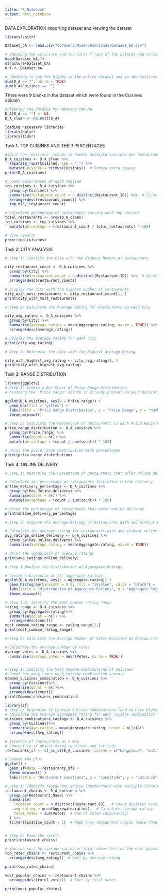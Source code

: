 ```yaml
---
title: "R Notebook"
output: html_notebook
---
```


DATA EXPLORATION importing dataset and viewing the dataset

```r
library(knitr)
```

```r
Dataset_bA <- read.csv("C:/Users/Mideh/Downloads/Dataset_bA.csv")

```

```r
# checking the structure and the first 7 rows of the dataset and renaming the dataset
head(Dataset_bA,7)
structure(Dataset_bA)
D_A <- Dataset_bA
```

```r
# checking to see for blanks in the entire dataset and in the Cuisines column
sum(D_A == "", na.rm = TRUE)  
sum(D_A$Cuisines == "")  

```

There were 9 blanks in the dataset which were found in the Cuisines column

```r
#cleaning the dataset by removing the NA
D_A[D_A == ""] <- NA               
D_A_clean <- na.omit(D_A)
```

```r
loading necesaary libraries
library(dplyr)
library(tidyr)

```

Task 1: TOP CUISINES AND THEIR PERCENTAGES

```r
#Split the 'Cuisines' column to handle multiple cuisines per restaurant
D_A_cuisines <- D_A_clean %>%
  separate_rows(Cuisines, sep = ",") %>%
  mutate(Cuisines = trimws(Cuisines))  # Remove extra spaces
print(D_A_cuisines)

```

```r
# Count occurrences of each cuisine
top_cuisines <- D_A_cuisines %>%
  group_by(Cuisines) %>% 
  summarise(restaurant_count = n_distinct(Restaurant.ID)) %>%  # Count distinct Restaurant_ID
  arrange(desc(restaurant_count)) %>%
  top_n(3, restaurant_count)

# Calculate percentage of restaurants serving each top cuisine
total_restaurants <- nrow(D_A_clean)
top_cuisines <- top_cuisines %>%
  mutate(percentage = (restaurant_count / total_restaurants) * 100)

# View results
print(top_cuisines)
```

Task 2: CITY ANALYSIS

```r
# Step 1: Identify the City with the Highest Number of Restaurants

city_restaurant_count <- D_A_cuisines %>%
  group_by(City) %>%
  summarise(restaurant_count = n_distinct(Restaurant.ID)) %>%  # Count distinct Restaurant_ID
  arrange(desc(restaurant_count))

# Display the city with the highest number of restaurants
city_with_most_restaurants <- city_restaurant_count[1, ]
print(city_with_most_restaurants)


```

```r
# Step 2: Calculate the Average Rating for Restaurants in Each City

city_avg_rating <- D_A_cuisines %>%
  group_by(City) %>%
  summarise(average_rating = mean(Aggregate.rating, na.rm = TRUE)) %>%
  arrange(desc(average_rating))

# Display the average rating for each city
print(city_avg_rating)
```

```r
# Step 3: Determine the City with the Highest Average Rating

city_with_highest_avg_rating <- city_avg_rating[1, ]
print(city_with_highest_avg_rating)

```

Task 3: RANGE DISTRIBUTION

```r
library(ggplot2)
# Step 1: Create a Bar Chart of Price Range Distribution
# Assuming the 'Price range' column is already present in your dataset

ggplot(D_A_cuisines, aes(x = Price.range)) +
  geom_bar(fill = "yellow") +
  labs(title = "Price Range Distribution", x = "Price Range", y = "Number of Restaurants") +
  theme_minimal()
```

```r
# Step 2: Calculate the Percentage of Restaurants in Each Price Range Category
price_range_distribution <- D_A_cuisines %>%
  group_by(Price.range) %>%
  summarise(count = n()) %>%
  mutate(percentage = (count / sum(count)) * 100)

# Print the price range distribution with percentages
print(price_range_distribution)
```

Task 4: ONLINE DELIVERY

```r
# Step 1: Determine the Percentage of Restaurants that Offer Online Delivery

# Calculate the percentage of restaurants that offer online delivery
online_delivery_percentage <- D_A_cuisines %>%
  group_by(Has.Online.delivery) %>%
  summarise(count = n()) %>%
  mutate(percentage = (count / sum(count)) * 100)

# Print the percentage of restaurants that offer online delivery
print(online_delivery_percentage)
```

```r
# Step 2: Compare the Average Ratings of Restaurants With and Without Online Delivery

# Calculate the average rating for restaurants with and without online delivery
avg_ratings_online_delivery <- D_A_cuisines %>%
  group_by(Has.Online.delivery) %>%
  summarise(average_rating = mean(Aggregate.rating, na.rm = TRUE))

# Print the comparison of average ratings
print(avg_ratings_online_delivery)
```

```r
# Step 1 Analyze the Distribution of Aggregate Ratings

# Create a histogram of the aggregate ratings
ggplot(D_A_cuisines, aes(x = Aggregate.rating)) +
  geom_histogram(binwidth = 0.5, fill = "skyblue", color = "black") +
  labs(title = "Distribution of Aggregate Ratings", x = "Aggregate Rating", y = "Count of Restaurants") +
  theme_minimal()
```

```r
# Step 1.2: Identify the most common rating range
rating_range <- D_A_cuisines %>%
  group_by(Aggregate.rating)%>%
  summarise(count = n()) %>%
  arrange(desc(count)) 
most_common_rating_range <- rating_range[1,]
print(most_common_rating_range)
```

```r
# Step 2: Calculate the Average Number of Votes Received by Restaurants

# Calculate the average number of votes
Average_votes <- D_A_cuisines %>%
  summarise(average_votes = mean(Votes, na.rm = TRUE))


# Step 1: Identify the Most Common Combinations of Cuisines
# Count how many times each cuisine combination appears
Common_cuisines_combination <- D_A_cuisines %>%
  group_by(Cuisines)%>%
  summarise(count = n())%>%
  arrange(desc(count)) 
print(Common_cuisines_combination)
```

```r
library(sf)
# Step 2: Determine if Certain Cuisine Combinations Tend to Have Higher Ratings
# Calculate the average aggregate rating for each cuisine combination
cuisines_combinations_ratings <- D_A_cuisines %>%
  group_by(Cuisines)%>%
  summarise(Avg_rating = mean(Aggregate.rating, count = n()))%>%
  arrange(desc(Avg_rating))

# location of restaurants on a map
# Convert to sf object using longitude and latitude
restaurants_sf <- st_as_sf(D_A_cuisines, coords = c("Longitude", "Latitude"), crs = 4326)

# Create the plot
ggplot() +
  geom_sf(data = restaurants_sf) +
  theme_minimal() +
  labs(title = "Restaurant Locations", x = "Longitude", y = "Latitude")

```

```r
# Step 1: Identify restaurant chains (restaurants with multiple locations)
restaurant_chains <- D_A_cuisines %>%
  group_by(Restaurant.Name) %>%
  summarise(
    location_count = n_distinct(Restaurant.ID),  # Count distinct Restaurant IDs
    avg_rating = mean(Aggregate.rating),  # Calculate average rating
    total_votes = sum(Votes)  # Sum of votes (popularity)
  ) %>%
  filter(location_count > 1)  # Keep only restaurant chains (more than 1 location)


# Step 2: View the result
print(restaurant_chains)
```

```r
# You can sort by average rating or total votes to find the most popular chains
top_rated_chains <- restaurant_chains %>%
  arrange(desc(avg_rating))  # Sort by average rating

print(top_rated_chains)

most_popular_chains <- restaurant_chains %>%
  arrange(desc(total_votes))  # Sort by total votes

print(most_popular_chains)
```
